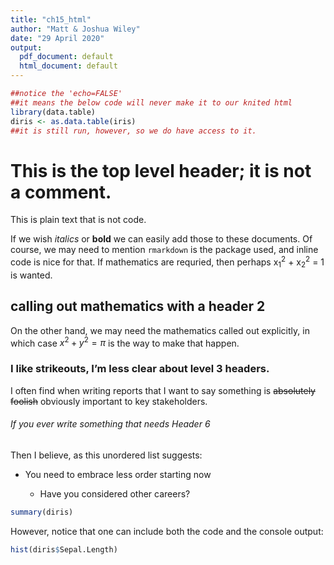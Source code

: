 ---
title: "ch15_html"
author: "Matt & Joshua Wiley"
date: "29 April 2020"
output:
  pdf_document: default
  html_document: default
---
```{r echo=FALSE}
##notice the 'echo=FALSE'
##it means the below code will never make it to our knited html
library(data.table)
diris <- as.data.table(iris)
##it is still run, however, so we do have access to it.
```

# This is the top level header; it is not a comment.

This is plain text that is not code.

If we wish *italics*  or **bold** we can easily add those to these documents. Of course, we may need to mention `rmarkdown` is the package used, and inline code is nice for that. If mathematics are requried, then perhaps x~1~^2^ + x~2~^2^ = 1 is wanted. 

## calling out mathematics with a header 2
On the other hand, we may need the mathematics called out explicitly, in which case  $x^{2} + y^{2}= \pi$ is the way to make that happen.

### I like strikeouts, I'm less clear about level 3 headers.
I often find when writing reports that I want to say something is ~~absolutely foolish~~ obviously important to key stakeholders.

###### If you ever write something that needs Header 6
Then I believe, as this unordered list suggests:


* You need to embrace less order starting now

    - Have you considered other careers?

```{r echo=FALSE}
summary(diris)
```

However, notice that one can include both the code and the console output:
```{r fig.align="right"}
hist(diris$Sepal.Length)
```
